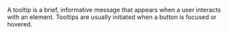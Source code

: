 A tooltip is a brief, informative message that appears when a user interacts with an element.
Tooltips are usually initiated when a button is focused or hovered.
